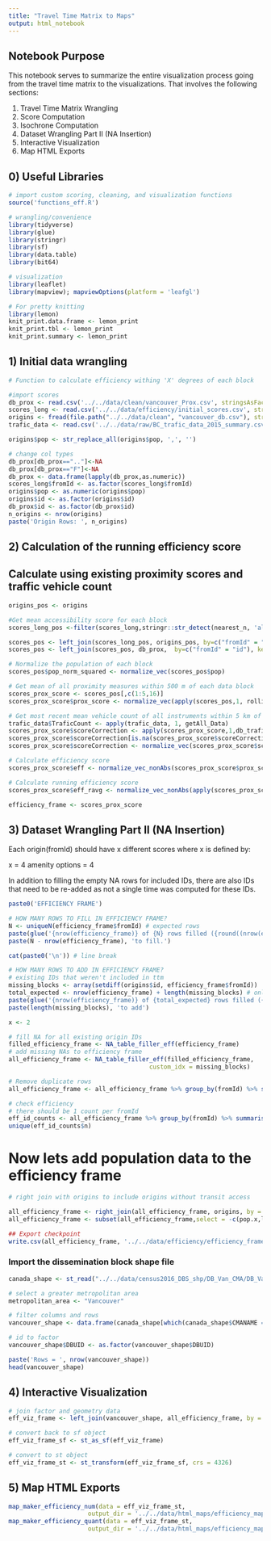 ```yaml
---
title: "Travel Time Matrix to Maps"
output: html_notebook
---
```


## Notebook Purpose

This notebook serves to summarize the entire visualization process going from 
the travel time matrix to the visualizations. That involves the following 
sections:

1) Travel Time Matrix Wrangling
2) Score Computation
3) Isochrone Computation
4) Dataset Wrangling Part II (NA Insertion)
5) Interactive Visualization
6) Map HTML Exports

## 0) Useful Libraries

```r
# import custom scoring, cleaning, and visualization functions
source('functions_eff.R')

# wrangling/convenience
library(tidyverse)
library(glue)
library(stringr)
library(sf)
library(data.table)
library(bit64)

# visualization
library(leaflet)
library(mapview); mapviewOptions(platform = 'leafgl')

# For pretty knitting
library(lemon)
knit_print.data.frame <- lemon_print
knit_print.tbl <- lemon_print
knit_print.summary <- lemon_print
```




## 1) Initial data wrangling
```r

# Function to calculate efficiency withing 'X' degrees of each block

#import scores
db_prox <- read.csv('../../data/clean/vancouver_Prox.csv', stringsAsFactors = FALSE)
scores_long <- read.csv('../../data/efficiency/initial_scores.csv', stringsAsFactors = FALSE)
origins <- fread(file.path("../../data/clean", "vancouver_db.csv"), stringsAsFactors = FALSE)[, .(id, pop, lat, lon)]
trafic_data <- read.csv('../../data/raw/BC_trafic_data_2015_summary.csv', stringsAsFactors = FALSE)[c(9,10,16:37)]

origins$pop <- str_replace_all(origins$pop, ',', '')

# change col types
db_prox[db_prox==".."]<-NA
db_prox[db_prox=="F"]<-NA
db_prox <- data.frame(lapply(db_prox,as.numeric))
scores_long$fromId <- as.factor(scores_long$fromId)
origins$pop <- as.numeric(origins$pop)  
origins$id <- as.factor(origins$id)  
db_prox$id <- as.factor(db_prox$id)
n_origins <- nrow(origins)
paste('Origin Rows: ', n_origins)
```

## 2) Calculation of the running efficiency score
## Calculate using existing proximity scores and traffic vehicle count
```r
origins_pos <- origins

#Get mean accessibility score for each block
scores_long_pos <-filter(scores_long,stringr::str_detect(nearest_n, 'all') & stringr::str_detect(weight, 'no'))[,c(1,3)] %>% group_by(fromId) %>% summarise(mean_score = mean(score))

scores_pos <- left_join(scores_long_pos, origins_pos, by=c("fromId" = "id"), keep = FALSE)
scores_pos <- left_join(scores_pos, db_prox,  by=c("fromId" = "id"), keep = FALSE, set)

# Normalize the population of each block
scores_pos$pop_norm_squared <- normalize_vec(scores_pos$pop)

# Get mean of all proximity measures within 500 m of each data block
scores_prox_score <- scores_pos[,c(1:5,16)]
scores_prox_score$prox_score <- normalize_vec(apply(scores_pos,1, rollingAvg_prox))

# Get most recent mean vehicle count of all instruments within 5 km of each data block
trafic_data$TraficCount <- apply(trafic_data, 1, getAll_Data)
scores_prox_score$scoreCorrection <- apply(scores_prox_score,1,db_trafic)
scores_prox_score$scoreCorrection[is.na(scores_prox_score$scoreCorrection)] <- mean(scores_prox_score$scoreCorrection, na.rm = TRUE)
scores_prox_score$scoreCorrection <- normalize_vec(scores_prox_score$scoreCorrection)+1

# Calculate efficiency score
scores_prox_score$eff <- normalize_vec_nonAbs(scores_prox_score$prox_score - scores_prox_score$mean_score/scores_prox_score$scoreCorrection)

# Calculate running efficiency score 
scores_prox_score$eff_ravg <- normalize_vec_nonAbs(apply(scores_prox_score,1, rollingAvg))

efficiency_frame <- scores_prox_score
```




## 3) Dataset Wrangling Part II (NA Insertion)

Each origin(fromId) should have x different scores where x is defined by:

x = 4 amenity options = 4

In addition to filling the empty NA rows for included IDs, there are also IDs
that need to be re-added as not a single time was computed for these IDs.


```r
paste0('EFFICIENCY FRAME')

# HOW MANY ROWS TO FILL IN EFFICIENCY FRAME?
N <- uniqueN(efficiency_frame$fromId) # expected rows
paste(glue('{nrow(efficiency_frame)} of {N} rows filled ({round((nrow(efficiency_frame) / N)*100, 2)}%)'))
paste(N - nrow(efficiency_frame), 'to fill.')

cat(paste0('\n')) # line break

# HOW MANY ROWS TO ADD IN EFFICIENCY FRAME?
# existing IDs that weren't included in ttm
missing_blocks <- array(setdiff(origins$id, efficiency_frame$fromId))
total_expected <- nrow(efficiency_frame) + length(missing_blocks) # only 4 values per origin
paste(glue('{nrow(efficiency_frame)} of {total_expected} rows filled ({round((nrow(efficiency_frame) / total_expected)*100, 2)}%)'))
paste(length(missing_blocks), 'to add')
```

```r

x <- 2

# fill NA for all existing origin IDs
filled_efficiency_frame <- NA_table_filler_eff(efficiency_frame)
# add missing NAs to efficiency frame
all_efficiency_frame <- NA_table_filler_eff(filled_efficiency_frame,
                                       custom_idx = missing_blocks)

# Remove duplicate rows
all_efficiency_frame <- all_efficiency_frame %>% group_by(fromId) %>% slice(which.max(!is.na(lat)))
```

```r

# check efficiency
# there should be 1 count per fromId
eff_id_counts <- all_efficiency_frame %>% group_by(fromId) %>% summarise(n = n())
unique(eff_id_counts$n)

```


# Now lets add population data to the efficiency frame

```r
# right join with origins to include origins without transit access

all_efficiency_frame <- right_join(all_efficiency_frame, origins, by = c('fromId' = 'id'))
all_efficiency_frame <- subset(all_efficiency_frame,select = -c(pop.x,lat.x,lon.x))
```

```r

## Export checkpoint
write.csv(all_efficiency_frame, '../../data/efficiency/efficiency_frame.csv', row.names = FALSE)

```


### Import the dissemination block shape file
```r
canada_shape <- st_read("../../data/census2016_DBS_shp/DB_Van_CMA/DB_Van_CMA.shp", stringsAsFactors = FALSE)

# select a greater metropolitan area
metropolitan_area <- "Vancouver"

# filter columns and rows
vancouver_shape <- data.frame(canada_shape[which(canada_shape$CMANAME == metropolitan_area), c(1, 28)])

# id to factor
vancouver_shape$DBUID <- as.factor(vancouver_shape$DBUID)

paste('Rows = ', nrow(vancouver_shape))
head(vancouver_shape)
```


## 4) Interactive Visualization
```r
# join factor and geometry data 
eff_viz_frame <- left_join(vancouver_shape, all_efficiency_frame, by = c('DBUID' = 'fromId'))

# convert back to sf object
eff_viz_frame_sf <- st_as_sf(eff_viz_frame)

# convert to st object
eff_viz_frame_st <- st_transform(eff_viz_frame_sf, crs = 4326)

```



## 5) Map HTML Exports

```r

map_maker_efficiency_num(data = eff_viz_frame_st,
                      output_dir = '../../data/html_maps/efficiency_maps')
map_maker_efficiency_quant(data = eff_viz_frame_st,
                      output_dir = '../../data/html_maps/efficiency_maps')

```





























